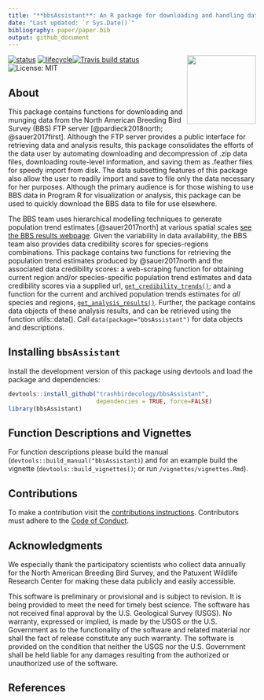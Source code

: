 ```yaml
---
title: "**bbsAssistant**: An R package for downloading and handling data and information from the North American Breeding Bird Survey."
date: "Last updated: `r Sys.Date()`"
bibliography: paper/paper.bib
output: github_document
---
```


<!-- README.md is generated from README.Rmd. Please edit that file -->
[![status](https://joss.theoj.org/papers/4b445373a7a7806c92e17bdd194a8e69/status.svg)](https://joss.theoj.org/papers/4b445373a7a7806c92e17bdd194a8e69)
[![lifecycle](https://img.shields.io/badge/lifecycle-maturing-blue.svg)](https://www.tidyverse.org/lifecycle/#maturing)[![Travis build status](https://travis-ci.org/trashbirdecology/bbsAssistant.svg?branch=master)](https://travis-ci.org/trashbirdecology/bbsAssistant)<img src="man/figures/logo.png" align="right" height=140/>
<!-- [![Coverage status](https://codecov.io/gh/trashbirdecology/bbsAssistant/master/graph/badge.svg)](https://codecov.io/github/trashbirdecology/bbsAssistant?branch=master) -->
![License: MIT](https://img.shields.io/badge/License-MIT-green.svg)

## About

This package contains functions for downloading and munging data from the North American Breeding Bird Survey (BBS) FTP server [@pardieck2018north; @sauer2017first]. Although the FTP server provides a public interface for retrieving data and analysis results, this package consolidates the efforts of the data user by automating downloading and decompression of .zip data files, downloading route-level information, and saving them as .feather files for speedy import from disk. The data subsetting features of this package also allow the user to readily import and save to file only the data necessary for her purposes. Although the primary audience is for those wishing to use BBS data in Program R for visualization or analysis, this package can be used to quickly download the BBS data to file for use elsewhere. 

The BBS team uses hierarchical modelling techniques to generate population trend estimates [@sauer2017north] at various spatial scales [see the BBS results webpage](https://www.mbr-pwrc.usgs.gov/). Given the variability in data availability, the BBS team also provides data credibility scores for species-regions combinations. This package contains two functions for retrieving the population trend estimates produced by @sauer2017north and the associated data credibility scores: a web-scraping function for obtaining current region and/or species-specific population trend estimates and data credibility scores via a supplied url, [`get_credibility_trends()`](https://github.com/TrashBirdEcology/bbsAssistant/blob/master/R/get_credibility_trends.R); and a function for the current and archived population trends estimates for *all* species and regions, [`get_analysis_results()`](https://github.com/TrashBirdEcology/bbsAssistant/blob/master/R/get_analysis_results.R). Further, the package contains data objects of these analysis results, and can be retrieved using the function utils::data(). Call `data(package="bbsAssistant")` for data objects and descriptions.

## Installing `bbsAssistant`
Install the development version of this package using devtools and load the package and dependencies:
```r
devtools::install_github("trashbirdecology/bbsAssistant", 
                         dependencies = TRUE, force=FALSE)
library(bbsAssistant)
```

## Function Descriptions and Vignettes
For function descriptions please build the manual (`devtools::build_manual("bbsAssistant)`) and for an example build the vignette (`devtools::build_vignettes()`; or run `/vignettes/vignettes.Rmd`).

## Contributions
To make a contribution visit the [contributions instructions](https://trashbirdecology.github.io/bbsAssistant/CONTRIBUTING.html). Contributors must adhere to the [Code of Conduct](https://trashbirdecology.github.io/bbsAssistant/CODE_OF_CONDUCT.html). 

## Acknowledgments
We especially thank the participatory scientists who collect data annually for the North American Breeding Bird Survey, and the Patuxent Wildlife Research Center for making these data publicly and easily accessible. 

This software is preliminary or provisional and is subject to revision. It is being provided to meet the need for timely best science. The software has not received final approval by the U.S. Geological Survey (USGS). No warranty, expressed or implied, is made by the USGS or the U.S. Government as to the functionality of the software and related material nor shall the fact of release constitute any such warranty. The software is provided on the condition that neither the USGS nor the U.S. Government shall be held liable for any damages resulting from the authorized or unauthorized use of the software.


## References
